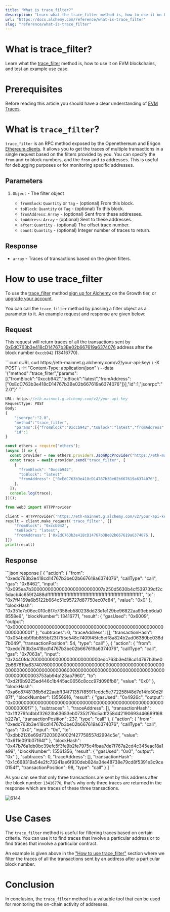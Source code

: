 ```yaml
---
title: "What is trace_filter?"
description: "Learn what the trace_filter method is, how to use it on EVM blockchains, and test an example use case."
url: "https://docs.alchemy.com/reference/what-is-trace_filter"
slug: "reference/what-is-trace_filter"
---
```


# What is trace\_filter?

Learn what the [trace\_filter](/reference/trace-filter) method is, how to use it on EVM blockchains, and test an example use case.

# Prerequisites

Before reading this article you should have a clear understanding of [EVM Traces](/reference/what-are-evm-traces).

# What is `trace_filter`?

`trace_filter` is an RPC method exposed by the Openethereum and Erigon [Ethereum clients](https://www.alchemy.com/overviews/execution-layer-and-consensus-layer-node-clients). It allows you to get the traces of multiple transactions in a single request based on the filters provided by you. You can specify the `from` and `to` block numbers, and the `from` and `to` addresses. This is useful for debugging purposes or for monitoring specific addresses.

## **Parameters**

1. `Object` - The filter object

   * `fromBlock`: `Quantity` or `Tag` - (optional) From this block.
   * `toBlock`: `Quantity` or `Tag` - (optional) To this block.
   * `fromAddress`: `Array` - (optional) Sent from these addresses.
   * `toAddress`: `Array` - (optional) Sent to these addresses.
   * `after`: `Quantity` - (optional) The offset trace number.
   * `count`: `Quantity` - (optional) Integer number of traces to return.

## Response

* `array` - Traces of transactions based on the given filters.

# How to use trace\_filter

To use the [trace\_filter](/reference/trace-filter) method [sign up for Alchemy](https://dashboard.alchemy.com/signup/?a=e8cafd6dd9) on the Growth tier, or [upgrade your account](https://dashboard.alchemyapi.io/settings/billing/?a=e8cafd6dd9).

You can call the `trace_filter` method by passing a filter object as a parameter to it. An example request and response are given below:

## Request

This request will return traces of all the transactions sent by [0xEdC763b3e418cD14767b3Be02b667619a6374076](https://etherscan.io/txs?a=0xEdC763b3e418cD14767b3Be02b667619a6374076\&f=2) address after the block number `0xccb942` (13416770).

<CodeGroup>
  ```curl cURL
  curl https://eth-mainnet.g.alchemy.com/v2/your-api-key/ \
    -X POST \
    -H "Content-Type: application/json" \
    --data '{"method":"trace_filter","params":[{"fromBlock":"0xccb942","toBlock":"latest","fromAddress":["0xEdC763b3e418cD14767b3Be02b667619a6374076"]}],"id":1,"jsonrpc":"2.0"}'
  ```

  ```javascript postman
  URL: https://eth-mainnet.g.alchemy.com/v2/your-api-key
  RequestType: POST
  Body: 
  {
      "jsonrpc":"2.0",
      "method":"trace_filter",
      "params":[{"fromBlock":"0xccb942","toBlock":"latest","fromAddress":["0xEdC763b3e418cD14767b3Be02b667619a6374076"]}],
      "id":1
  }
  ```

  ```javascript ethers
  const ethers = require("ethers");
  (async () => {
    const provider = new ethers.providers.JsonRpcProvider("https://eth-mainnet.g.alchemy.com/v2/your-api-key/");
    const trace = await provider.send("trace_filter", [
      {
        "fromBlock": "0xccb942",
        "toBlock": "latest",
        "fromAddress": ["0xEdC763b3e418cD14767b3Be02b667619a6374076"],
      },
    ]);
    console.log(trace);
  })();
  ```

  ```python web3py
  from web3 import HTTPProvider

  client = HTTPProvider('https://eth-mainnet.g.alchemy.com/v2/your-api-key/')
  result = client.make_request('trace_filter', [{
      "fromBlock": "0xccb942",
      "toBlock": "latest",
      "fromAddress": ['0xEdC763b3e418cD14767b3Be02b667619a6374076'],
  }])
  print(result)
  ```
</CodeGroup>

## Response

<CodeGroup>
  ```json response
  [
    {
      "action": {
        "from": "0xedc763b3e418cd14767b3be02b667619a6374076",
        "callType": "call",
        "gas": "0x8462",
        "input": "0x095ea7b30000000000000000000000007a250d5630b4cf539739df2c5dacb4c659f2488dffffffffffffffffffffffffffffffffffffffffffffffffffffffffffffffff",
        "to": "0x7ff4169a6b5122b664c51c95727d87750ec07c84",
        "value": "0x0"
      },
      "blockHash": "0x351e7c06ec010c8f7e7358eb580238dd23e1e129be96822aa93ebb6da08558e6",
      "blockNumber": 13416771,
      "result": {
        "gasUsed": "0x6009",
        "output": "0x0000000000000000000000000000000000000000000000000000000000000001"
      },
      "subtraces": 0,
      "traceAddress": [],
      "transactionHash": "0x054bbb9fbb855bf23f755e548c7409f45fc5eff8a824b2ad06380bc038d7b049",
      "transactionPosition": 54,
      "type": "call"
    },
    {
      "action": {
        "from": "0xedc763b3e418cd14767b3be02b667619a6374076",
        "callType": "call",
        "gas": "0x7063a",
        "input": "0x2440fdc2000000000000000000000000edc763b3e418cd14767b3be02b667619a6374076000000000000000000000000000000000000000000000000000000000000000600000000000000000000000000000000000000000000003753ab94a123aa7960",
        "to": "0xd2f6b9225ed446c1b445ac0656c8ccc97d096fb8",
        "value": "0x0"
      },
      "blockHash": "0xa6c8748136b5d22aabff34f71357f85911eddc5e772258f48d7d14fe30d2f87f",
      "blockNumber": 13556916,
      "result": {
        "gasUsed": "0x4926c",
        "output": "0x00000000000000000000000000000000000000000000000000000000000009f7"
      },
      "subtraces": 1,
      "traceAddress": [],
      "transactionHash": "0x1ff276fd4bbf32623b83653eb07352f76c5adf258d42190693d46669168b227a",
      "transactionPosition": 237,
      "type": "call"
    },
    {
      "action": {
        "from": "0xedc763b3e418cd14767b3be02b667619a6374076",
        "callType": "call",
        "gas": "0x0",
        "input": "0x",
        "to": "0xdbb2126e69d73203024002f427758557d2994c5e",
        "value": "0x611e091b07f64f"
      },
      "blockHash": "0x47b76a1db0bc39efc5f3fe9b2fe7975c4fbaa7de7f767a2cd4c345eac18a1e99",
      "blockNumber": 15561356,
      "result": {
        "gasUsed": "0x0",
        "output": "0x"
      },
      "subtraces": 0,
      "traceAddress": [],
      "transactionHash": "0x1c668319a54e2fc73241ae6f930deb824a34e48738e79cd8f5391e3c9ce0154f",
      "transactionPosition": 98,
      "type": "call"
    }
  ]
  ```
</CodeGroup>

As you can see that only three transactions are sent by this address after the block number `13416770`, that's why only three traces are returned in the response which are traces of these three transactions.

![6144](3985069-transactions-sent.png "transactions-sent.png")

# Use Cases

The `trace_filter` method is useful for filtering traces based on certain criteria. You can use it to find traces that involve a particular address or to find traces that involve a particular contract.

An example is given above in the ["How to use trace\_filter"](#how-to-use-trace_filter) section where we filter the traces of all the transactions sent by an address after a particular block number.

# Conclusion

In conclusion, the `trace_filter` method is a valuable tool that can be used for monitoring the on-chain activity of addresses.
